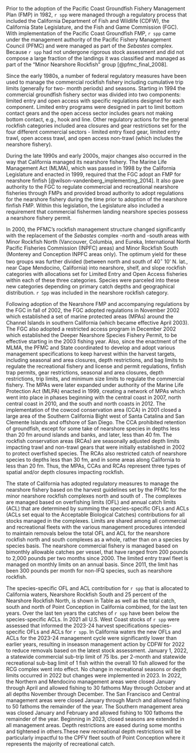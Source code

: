 Prior to the adoption of the Pacific Coast Groundfish Fishery Management Plan (FMP) in 1982, `r spp` were managed through a regulatory process that included the California Department of Fish and Wildlife (CDFW), the California State Legislature, and the Fish and Game Commission (FGC). With implementation of the Pacific Coast Groundfish FMP, `r spp` came under the management authority of the Pacific Fishery Management Council (PFMC) and were managed as part of the *Sebastes* complex. Because `r spp` had not undergone rigorous stock assessment and did not compose a large fraction of the landings it was classified and managed as part of the "Minor Nearshore Rockfish" group [@pfmc_final_2008].

Since the early 1980s, a number of federal regulatory measures have been used to manage the commercial rockfish fishery including cumulative trip limits (generally for two- month periods) and seasons. Starting in 1994 the commercial groundfish fishery sector was divided into two components: limited entry and open access with specific regulations designed for each component. Limited entry programs were designed in part to limit bottom contact gears and the open access sector includes gears not making bottom contact, e.g., hook and line. Other regulatory actions for the general rockfish categories included area closures and gear restrictions set for the four different commercial sectors - limited entry fixed gear, limited entry trawl, open access trawl, and open access non-trawl (which includes the nearshore fishery). 

During the late 1990s and early 2000s, major changes also occurred in the way that California managed its nearshore fishery. The Marine Life Management Act (MLMA), which was passed in 1998 by the California Legislature and enacted in 1999, required that the FGC adopt an FMP for nearshore finfish [@wilson-vandenberg_implementing_2014]. It also gave authority to the FGC to regulate commercial and recreational nearshore fisheries through FMPs and provided broad authority to adopt regulations for the nearshore fishery during the time prior to adoption of the nearshore finfish FMP. Within this legislation, the Legislature also included a requirement that commercial fishermen landing nearshore species possess a nearshore fishery permit.

In 2000, the PFMC's rockfish management structure changed significantly with the replacement of the *Sebastes* complex -north and -south areas with Minor Rockfish North (Vancouver, Columbia, and Eureka, International North Pacific Fisheries Commission (INPFC) areas) and Minor Rockfish South (Monterey and Conception INPFC areas only). The optimum yield for these two groups was further divided (between north and south of 40$^\circ$ 10' N. lat., near Cape Mendocino, California) into nearshore, shelf, and slope rockfish categories with allocations set for Limited Entry and Open Access fisheries within each of these three categories. Species were parceled into these new categories depending on primary catch depths and geographical distribution. `r Spp` was included in the nearshore rockfish category. 

Following adoption of the Nearshore FMP and accompanying regulations by the FGC in fall of 2002, the FGC adopted regulations in November 2002 which established a set of marine protected areas (MPAs) around the Channel Islands in southern California (which became effective April 2003). The FGC also adopted a restricted access program in December 2002 which established the Deeper Nearshore Species Fishery Permit, to be effective starting in the 2003 fishing year. Also, since the enactment of the MLMA, the PFMC and State coordinated to develop and adopt various management specifications to keep harvest within the harvest targets, including seasonal and area closures, depth restrictions, and bag limits to regulate the recreational fishery and license and permit regulations, finfish trap permits, gear restrictions, seasonal and area closures, depth restrictions, trip limits, and minimum size limits to regulate the commercial fishery. The MPAs were later expanded under authority of the Marine Life Protection Act (MLPA) enacted in 1999, creating a network of MPAs which went into place in phases beginning with the central coast in 2007, north central coast in 2010, and the south and north coasts in 2012. The implementation of the cowcod conservation area (CCA) in 2001 closed a large area of the Southern California Bight west of Santa Catalina and San Clemente Islands and offshore of San Diego. The CCA prohibited retention of groundfish, except for some take of nearshore species in depths less than 20 fm around islands and banks, and later, less than 40 fm. The rockfish conservation areas (RCAs) are seasonally adjusted depth limits impacting trawl and non-trawl gears that were initially established in 2002 to protect overfished species. The RCAs also restricted catch of nearshore species to depths less than 30 fm, and in some areas along California to less than 20 fm. Thus, the MPAs, CCAs and RCAs represent three types of spatial and/or depth closures impacting rockfish.

The state of California has adopted regulatory measures to manage the nearshore fishery based on the harvest guidelines set by the PFMC for the minor nearshore rockfish complexes north and south of \CapeM. The complexes are managed based on overfishing limits (OFL) and annual catch limits (ACL) that are determined by summing the species-specific OFLs and ACLs (ACLs set equal to the Acceptable Biological Catches) contributions for all stocks managed in the complexes. Limits are shared among all commercial and recreational fleets with the various management procedures intended to maintain removals below the total OFL and ACL for the nearshore rockfish north and south complexes as a whole, rather than on a species by species basis. The nearshore commercial fishery is managed based on bimonthly allowable catches per vessel, that have ranged from 200 pounds to 2,000 pounds per two months since 2000. The limited entry trawl fleet is managed on monthly limits on an annual basis. Since 2011, the limit has been 300 pounds per month for non-IFQ species, such as nearshore rockfish.  

The species-specific OFL and ACL contribution for `r spp` that is allocated to California waters, Nearshore Rockfish South and 25 percent of the Nearshore Rockfish North, is shown in Table \ref{tab:ca-management} as well as the total catch, south and north of Point Conception in California combined, for the last ten years.  Over the last ten years the catches of `r spp` have been below the species-specific ACLs. In 2021 all U.S. West Coast stocks of `r spp` were assessed that informed the 2023-24 harvest specifications species-specific OFLs and ACLs for `r spp`. In California waters the new OFLs and ACLs for the 2023-24 management cycle were significantly lower than earlier years, resulting in inseason management action by CDFW for 2022 to reduce removals based on the latest stock assessment. January 1, 2022, a statewide commercial sub-trip limit of 75 lbs. per 2-month and statewide recreational sub-bag limit of 1 fish within the overall 10 fish allowed for the RCG complex went into effect.  No change in recreational seasons or depth limits occurred in 2022 but changes were implemented in 2023. In 2022, the Northern and Mendocino management areas were closed January through April and allowed fishing to 30 fathoms May through October and at all depths November through December. The San Francisco and Central management areas were closed  January through March and allowed fishing to 50 fathoms the remainder of the year. The Southern management area was closed January and February and allowed fishing to 100 fathoms the remainder of the year. Beginning in 2023, closed seasons are extended in all management areas. Depth restrictions are eased during some months and tightened in others.These new recreational depth restrictions will be particularly impactful to the CPFV fleet south of Point Conception where it represents the majority of recreational catch.  

    

